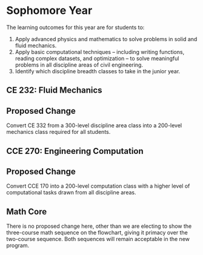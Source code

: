 # Sophomore Year {#sec-sophomore}

The learning outcomes for this year are for students to: 

  1. Apply advanced physics and mathematics to solve problems in solid and fluid mechanics. 
  2. Apply basic computational techniques – including writing functions, reading complex datasets, and optimization – to solve meaningful problems in all discipline areas of civil engineering. 
  3. Identify which discipline breadth classes to take in the junior year. 


## CE 232: Fluid Mechanics
::: {.callout-note}
## Proposed Change
Convert CE 332 from a 300-level discipline area class into a 200-level mechanics class required for all students. 
:::


## CCE 270: Engineering Computation {#sec-ce270}
::: {.callout-note}
## Proposed Change
Convert CCE 170 into a 200-level computation class with a higher level of computational tasks drawn from all discipline areas.
:::


## Math Core

There is no proposed change here, other than we are electing to show the three-course math sequence on the flowchart,
giving it primacy over the two-course sequence. Both sequences will remain acceptable in the new program.